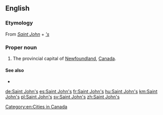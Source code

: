 ==English==

===Etymology===
From ''[[Saint John]]'' + ''[['s]]''

===Proper noun===
{{wikipedia|St. John's, Newfoundland and Labrador}}
{{en-proper noun|head=[[Saint]] [[John]][['s|’s]]}}

# The provincial capital of [[Newfoundland]], [[Canada]].

====See also====
* {{l|en|St. John's}}

[[Category:en:Cities in Canada]]

[[de:Saint John's]]
[[es:Saint John's]]
[[fr:Saint John's]]
[[hu:Saint John's]]
[[km:Saint John's]]
[[pl:Saint John's]]
[[sv:Saint John's]]
[[zh:Saint John's]]